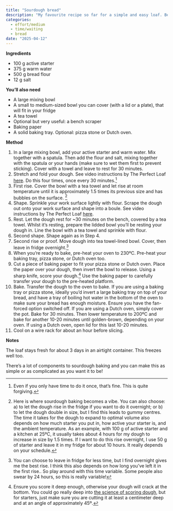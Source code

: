 ```yaml
---
title: "Sourdough bread"
description: "My favourite recipe so far for a simple and easy loaf. Beginner-friendly and relatively uncomplicated, adapted for the Australian heat."
categories:
  - effort/medium
  - time/waiting
  - bread
date: "2025-04-12"
---
```


**Ingredients**

-   100 g active starter
-   375 g warm water
-   500 g bread flour
-   12 g salt

**You'll also need**

-   A large mixing bowl
-   A small to medium-sized bowl you can cover (with a lid or a plate), that will fit in your fridge
-   A tea towel
-   Optional but very useful: a bench scraper
-   Baking paper
-   A solid baking tray. Optional: pizza stone or Dutch oven.

**Method**

1.  In a large mixing bowl, add your active starter and warm water. Mix together with a spatula. Then add the flour and salt, mixing together with the spatula or your hands (make sure to wet them first to prevent sticking). Cover with a towel and leave to rest for 30 minutes.
2.  Stretch and fold your dough. See video instructions by The Perfect Loaf [here](https://youtu.be/HprDjPWuiN8?si=f9VE9mVz7qCME8mc). Do this four times, once every 30 minutes.[^1]
3.  First rise. Cover the bowl with a tea towel and let rise at room temperature until it is approximately 1.5 times its previous size and has bubbles on the surface. [^2]
4.  Shape. Sprinkle your work surface lightly with flour. Scrape the dough out onto your work surface and shape into a boule. See video instructions by The Perfect Loaf [here](https://youtu.be/IWA0RAAsBHg?si=IZNcPAkxSkeKTeIt).
5.  Rest. Let the dough rest for \~30 minutes on the bench, covered by a tea towel. Whilst it's resting, prepare the lidded bowl you'll be resting your dough in. Line the bowl with a tea towel and sprinkle with flour.
6.  Second shape. Shape again as in Step 4.
7.  Second rise or proof. Move dough into tea towel-lined bowl. Cover, then leave in fridge overnight.[^3]
8.  When you're ready to bake, pre-heat your oven to 230ºC. Pre-heat your baking tray, pizza stone, or Dutch oven too.
9.  Cut a piece of baking paper to fit your pizza stone or Dutch oven. Place the paper over your dough, then invert the bowl to release. Using a sharp knife, score your dough.[^4] Use the baking paper to carefully transfer your dough to the pre-heated platform.
10. Bake. Transfer the dough to the oven to bake. If you are using a baking tray or pizza stone, ideally you'd invert a large baking tray on top of your bread, and have a tray of boiling hot water in the bottom of the oven to make sure your bread has enough moisture. Ensure you have the fan-forced option switched off. If you are using a Dutch oven, simply cover the pot. Bake for 30 minutes. Then lower temperature to 200ºC and bake for another 10-20 minutes until golden-brown, depending on your oven. If using a Dutch oven, open lid for this last 10-20 minutes.
11. Cool on a wire rack for about an hour before slicing.

[^1]: Even if you only have time to do it once, that's fine. This is quite forgiving.

[^2]: Here is where sourdough baking becomes a vibe. You can also choose: a) to let the dough rise in the fridge if you want to do it overnight; or b) to let the dough double in size, but I find this leads to gummy centres. The time it takes for the dough to expand to optimal volume also depends on how much starter you put in, how active your starter is, and the ambient temperature. As an example, with 100 g of active starter and a kitchen at 25ºC, it usually takes about 4 hours for my dough to increase in size by 1.5 times. If I want to do this rise overnight, I use 50 g of starter and leave it in my fridge for about 10 hours. It really depends on your schedule.

[^3]: You can choose to leave in fridge for less time, but I find overnight gives me the best rise. I think this also depends on how long you've left it in the first rise.. So play around with this time variable. Some people also swear by 24 hours, so this is really variable!

[^4]: Ensure you score it deep enough, otherwise your dough will crack at the bottom. You could go really deep into [the science of scoring dough](https://youtu.be/qRX3rulyXS8?si=mGRj4R1sjS_B46jN), but for starters, just make sure you are cutting it at least a centimeter deep and at an angle of approximately 45º.

**Notes**

The loaf stays fresh for about 3 days in an airtight container. This freezes well too.

There's a lot of components to sourdough baking and you can make this as simple or as complicated as you want it to be!
